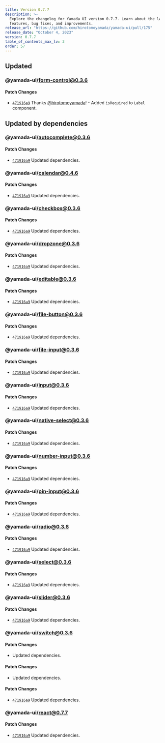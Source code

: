 ```yaml
---
title: Version 0.7.7
description: >-
  Explore the changelog for Yamada UI version 0.7.7. Learn about the latest
  features, bug fixes, and improvements.
release_url: "https://github.com/hirotomoyamada/yamada-ui/pull/175"
release_date: "October 4, 2023"
version: 0.7.7
table_of_contents_max_lv: 3
order: 57
---
```


## Updated

### @yamada-ui/form-control@0.3.6

#### Patch Changes

- [`471916a9`](https://github.com/hirotomoyamada/yamada-ui/commit/471916a953cdcd2c4005911224ccf7d7fc5f3111) Thanks [@hirotomoyamada](https://github.com/hirotomoyamada)! - Added `isRequired` to `Label` component.

## Updated by dependencies

### @yamada-ui/autocomplete@0.3.6

#### Patch Changes

- [`471916a9`](https://github.com/hirotomoyamada/yamada-ui/commit/471916a953cdcd2c4005911224ccf7d7fc5f3111) Updated dependencies.

### @yamada-ui/calendar@0.4.6

#### Patch Changes

- [`471916a9`](https://github.com/hirotomoyamada/yamada-ui/commit/471916a953cdcd2c4005911224ccf7d7fc5f3111) Updated dependencies.

### @yamada-ui/checkbox@0.3.6

#### Patch Changes

- [`471916a9`](https://github.com/hirotomoyamada/yamada-ui/commit/471916a953cdcd2c4005911224ccf7d7fc5f3111) Updated dependencies.

### @yamada-ui/dropzone@0.3.6

#### Patch Changes

- [`471916a9`](https://github.com/hirotomoyamada/yamada-ui/commit/471916a953cdcd2c4005911224ccf7d7fc5f3111) Updated dependencies.

### @yamada-ui/editable@0.3.6

#### Patch Changes

- [`471916a9`](https://github.com/hirotomoyamada/yamada-ui/commit/471916a953cdcd2c4005911224ccf7d7fc5f3111) Updated dependencies.

### @yamada-ui/file-button@0.3.6

#### Patch Changes

- [`471916a9`](https://github.com/hirotomoyamada/yamada-ui/commit/471916a953cdcd2c4005911224ccf7d7fc5f3111) Updated dependencies.

### @yamada-ui/file-input@0.3.6

#### Patch Changes

- [`471916a9`](https://github.com/hirotomoyamada/yamada-ui/commit/471916a953cdcd2c4005911224ccf7d7fc5f3111) Updated dependencies.

### @yamada-ui/input@0.3.6

#### Patch Changes

- [`471916a9`](https://github.com/hirotomoyamada/yamada-ui/commit/471916a953cdcd2c4005911224ccf7d7fc5f3111) Updated dependencies.

### @yamada-ui/native-select@0.3.6

#### Patch Changes

- [`471916a9`](https://github.com/hirotomoyamada/yamada-ui/commit/471916a953cdcd2c4005911224ccf7d7fc5f3111) Updated dependencies.

### @yamada-ui/number-input@0.3.6

#### Patch Changes

- [`471916a9`](https://github.com/hirotomoyamada/yamada-ui/commit/471916a953cdcd2c4005911224ccf7d7fc5f3111) Updated dependencies.

### @yamada-ui/pin-input@0.3.6

#### Patch Changes

- [`471916a9`](https://github.com/hirotomoyamada/yamada-ui/commit/471916a953cdcd2c4005911224ccf7d7fc5f3111) Updated dependencies.

### @yamada-ui/radio@0.3.6

#### Patch Changes

- [`471916a9`](https://github.com/hirotomoyamada/yamada-ui/commit/471916a953cdcd2c4005911224ccf7d7fc5f3111) Updated dependencies.

### @yamada-ui/select@0.3.6

#### Patch Changes

- [`471916a9`](https://github.com/hirotomoyamada/yamada-ui/commit/471916a953cdcd2c4005911224ccf7d7fc5f3111) Updated dependencies.

### @yamada-ui/slider@0.3.6

#### Patch Changes

- [`471916a9`](https://github.com/hirotomoyamada/yamada-ui/commit/471916a953cdcd2c4005911224ccf7d7fc5f3111) Updated dependencies.

### @yamada-ui/switch@0.3.6

#### Patch Changes

- Updated dependencies.

#### Patch Changes

- Updated dependencies.

#### Patch Changes

- [`471916a9`](https://github.com/hirotomoyamada/yamada-ui/commit/471916a953cdcd2c4005911224ccf7d7fc5f3111) Updated dependencies.

### @yamada-ui/react@0.7.7

#### Patch Changes

- [`471916a9`](https://github.com/hirotomoyamada/yamada-ui/commit/471916a953cdcd2c4005911224ccf7d7fc5f3111) Updated dependencies.
